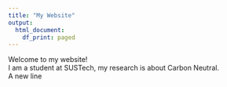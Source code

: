 ---
title: "My Website"
output:
  html_document:
    df_print: paged
---

Welcome to my website!  
I am a student at SUSTech, my research is about Carbon Neutral.   
A new line